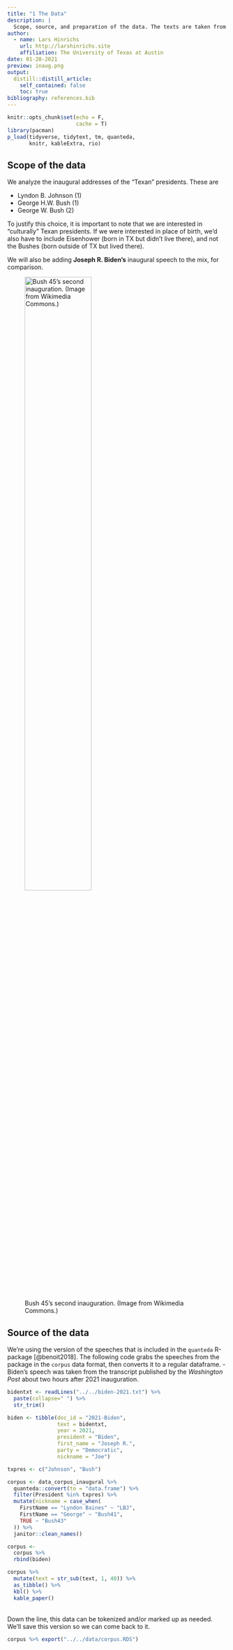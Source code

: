 ```yaml
---
title: "1 The Data"
description: |
  Scope, source, and preparation of the data. The texts are taken from the R-package "quanteda".
author:
  - name: Lars Hinrichs
    url: http://larshinrichs.site
    affiliation: The University of Texas at Austin
date: 01-20-2021
preview: inaug.png
output:
  distill::distill_article:
    self_contained: false
    toc: true
bibliography: references.bib
---
```


```r
knitr::opts_chunk$set(echo = F,
                      cache = T)
library(pacman)
p_load(tidyverse, tidytext, tm, quanteda,
       knitr, kableExtra, rio)
```

## Scope of the data

We analyze the inaugural addresses of the "Texan" presidents. These are

-   Lyndon B. Johnson (1)
-   George H.W. Bush (1)
-   George W. Bush (2)


To justify this choice, it is important to note that we are interested in "culturally" Texan presidents. If we were interested in place of birth, we'd also have to include Eisenhower (born in TX but didn't live there), and not the Bushes (born outside of TX but lived there).

We will also be adding **Joseph R. Biden's** inaugural speech to the mix, for comparison.

![Bush 45's second inauguration. (Image from Wikimedia Commons.)](inaug.png){width="60%"}

## Source of the data

We're using the version of the speeches that is included in the `quanteda` R-package [@benoit2018]. The following code grabs the speeches from the package in the `corpus` data format, then converts it to a regular dataframe. - Biden's speech was taken from the transcript published by the *Washington Post* about two hours after 2021 inauguration.

```r
bidentxt <- readLines("../../biden-2021.txt") %>%
  paste(collapse=" ") %>% 
  str_trim()

biden <- tibble(doc_id = "2021-Biden", 
                text = bidentxt, 
                year = 2021, 
                president = "Biden", 
                first_name = "Joseph R.", 
                party = "Democratic", 
                nickname = "Joe")

txpres <- c("Johnson", "Bush")

corpus <- data_corpus_inaugural %>% 
  quanteda::convert(to = "data.frame") %>% 
  filter(President %in% txpres) %>% 
  mutate(nickname = case_when(
    FirstName == "Lyndon Baines" ~ "LBJ",
    FirstName == "George" ~ "Bush41",
    TRUE ~ "Bush43"
  )) %>% 
  janitor::clean_names()

corpus <- 
  corpus %>% 
  rbind(biden)

corpus %>% 
  mutate(text = str_sub(text, 1, 40)) %>% 
  as_tibble() %>% 
  kbl() %>% 
  kable_paper()

```
<p> <br>
Down the line, this data can be tokenized and/or marked up as needed. We'll save this version so we can come back to it.

```r
corpus %>% export("../../data/corpus.RDS")
```
